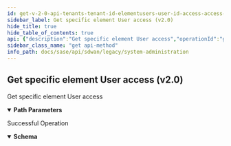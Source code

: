 ```yaml
---
id: get-v-2-0-api-tenants-tenant-id-elementusers-user-id-access-access-id
sidebar_label: Get specific element User access (v2.0)
hide_title: true
hide_table_of_contents: true
api: {"description":"Get specific element User access","operationId":"get-v2.0-api-tenants-tenant_id-elementusers-user_id-access-access_id","parameters":[{"description":"Tenant Id","in":"path","name":"tenant_id","required":true,"schema":{"description":"Tenant Id","type":"string"}},{"description":"User Id","in":"path","name":"user_id","required":true,"schema":{"description":"User Id","type":"string"}},{"description":"Access Id","in":"path","name":"access_id","required":true,"schema":{"description":"Access Id","type":"string"}}],"responses":{"200":{"content":{"application/json":{"schema":{"properties":{"element_id":{"description":"Element Id: NotNull NotEmpty ","type":"string"},"id":{"description":"Id","type":"string"},"role":{"description":"Role: ValidateEnum(enumClass = classOf[UserRole], error = INVALID_ENUM_VALUE: Invalid Enum value., nullAllowed = false) ","enum":["SUPER","READONLY","MONITOR"],"type":"string"},"tenant_id":{"description":"Tenant Id: NotNull Digits(fraction = 0, integer = 20, TENANT_ID_INVALID_0001) ","type":"string"},"user_id":{"description":"User Id","type":"string"}},"required":["role","element_id","tenant_id"]}}},"description":"Successful Operation"}},"tags":["System Administration"],"method":"get","path":"/v2.0/api/tenants/{tenant_id}/elementusers/{user_id}/access/{access_id}","info":{"contact":{},"description":"List of APIs used to manage the operators, IDPs, users, base roles, base permissions,  password change, sign up, and client roles, base roles.","title":"System Administration","version":"Latest"},"postman":{"name":"Get specific element User access (v2.0)","description":{"content":"Get specific element User access","type":"text/plain"},"url":{"path":["v2.0","api","tenants",":tenant_id","elementusers",":user_id","access",":access_id"],"host":["{{baseUrl}}"],"query":[],"variable":[{"disabled":false,"description":{"content":"(Required) Tenant Id","type":"text/plain"},"type":"any","value":"","key":"tenant_id"},{"disabled":false,"description":{"content":"(Required) User Id","type":"text/plain"},"type":"any","value":"","key":"user_id"},{"disabled":false,"description":{"content":"(Required) Access Id","type":"text/plain"},"type":"any","value":"","key":"access_id"}]},"header":[{"key":"Accept","value":"application/json"}],"method":"GET"}}
sidebar_class_name: "get api-method"
info_path: docs/sase/api/sdwan/legacy/system-administration
---
```



## Get specific element User access (v2.0)



Get specific element User access

<details style={{"marginBottom":"1rem"}} data-collapsed={false} open={true}><summary style={{}}><strong>Path Parameters</strong></summary><div><ul><ParamsItem className={"paramsItem"} param={{"description":"Tenant Id","in":"path","name":"tenant_id","required":true,"schema":{"description":"Tenant Id","type":"string"}}}></ParamsItem><ParamsItem className={"paramsItem"} param={{"description":"User Id","in":"path","name":"user_id","required":true,"schema":{"description":"User Id","type":"string"}}}></ParamsItem><ParamsItem className={"paramsItem"} param={{"description":"Access Id","in":"path","name":"access_id","required":true,"schema":{"description":"Access Id","type":"string"}}}></ParamsItem></ul></div></details><div><ApiTabs><TabItem label={"200"} value={"200"}><div>

Successful Operation

</div><div><MimeTabs groupId={"mime-type"}><TabItem label={"application/json"} value={"application/json"}><SchemaTabs groupId={"schema-tabs"}><TabTtem label={"Schema"} value={"Schema"}><details style={{}} data-collapsed={false} open={true}><summary style={{"textAlign":"left"}}><strong>Schema</strong></summary><div style={{"textAlign":"left","marginLeft":"1rem"}}></div><ul style={{"marginLeft":"1rem"}}><SchemaItem collapsible={false} name={"element_id"} required={false} schemaDescription={"Element Id: NotNull NotEmpty "} schemaName={"string"} qualifierMessage={undefined} defaultValue={undefined}></SchemaItem><SchemaItem collapsible={false} name={"id"} required={false} schemaDescription={"Id"} schemaName={"string"} qualifierMessage={undefined} defaultValue={undefined}></SchemaItem><SchemaItem collapsible={false} name={"role"} required={false} schemaDescription={"Role: ValidateEnum(enumClass = classOf[UserRole], error = INVALID_ENUM_VALUE: Invalid Enum value., nullAllowed = false) "} schemaName={"string"} qualifierMessage={"**Possible values:** [`SUPER`, `READONLY`, `MONITOR`]"} defaultValue={undefined}></SchemaItem><SchemaItem collapsible={false} name={"tenant_id"} required={false} schemaDescription={"Tenant Id: NotNull Digits(fraction = 0, integer = 20, TENANT_ID_INVALID_0001) "} schemaName={"string"} qualifierMessage={undefined} defaultValue={undefined}></SchemaItem><SchemaItem collapsible={false} name={"user_id"} required={false} schemaDescription={"User Id"} schemaName={"string"} qualifierMessage={undefined} defaultValue={undefined}></SchemaItem></ul></details></TabTtem></SchemaTabs></TabItem></MimeTabs></div></TabItem></ApiTabs></div>
      